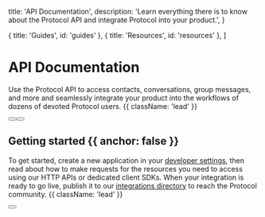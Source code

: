 
  title: 'API Documentation',
  description:
    'Learn everything there is to know about the Protocol API and integrate Protocol into your product.',
}

  { title: 'Guides', id: 'guides' },
  { title: 'Resources', id: 'resources' },
]

<HeroPattern />

# API Documentation

Use the Protocol API to access contacts, conversations, group messages, and more and seamlessly integrate your product into the workflows of dozens of devoted Protocol users. {{ className: 'lead' }}

<div className="not-prose mb-16 mt-6 flex gap-3">
  <Button href="/docs/quickstart" arrow="right" children="Quickstart" />
  <Button href="/docs/sdks" variant="outline" children="Explore SDKs" />
</div>

## Getting started {{ anchor: false }}

To get started, create a new application in your [developer settings](#), then read about how to make requests for the resources you need to access using our HTTP APIs or dedicated client SDKs. When your integration is ready to go live, publish it to our [integrations directory](#) to reach the Protocol community. {{ className: 'lead' }}

<div className="not-prose">
  <Button
    href="/sdks"
    variant="text"
    arrow="right"
    children="Get your API key"
  />
</div>

<Guides />

<Resources />

